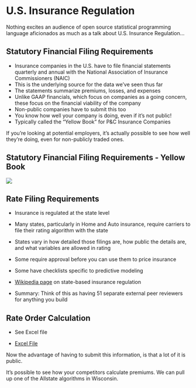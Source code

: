 # U.S. Insurance Regulation {background-color="#A1D6F4"}

::: {.notes}

Nothing excites an audience of open source statistical programming language aficionados as much as a talk about U.S. Insurance Regulation...
:::


## Statutory Financial Filing Requirements {background-color="#A1D6F4"}

::: {.incremental}

- Insurance companies in the U.S. have to file financial statements quarterly and annual with the National Association of Insurance Commissioners (NAIC)
- This is the underlying source for the data we've seen thus far
- The statements summarize premiums, losses, and expenses
- Unlike GAAP financials, which focus on companies as a going concern, these focus on the financial viability of the company
- Non-public companies have to submit this too
- You know how well your company is doing, even if it's not public!
- Typically called the "Yellow Book" for P&C Insurance Companies
:::

::: {.notes}
If you're looking at potential employers, it's actually possible to see how well they're doing, even for non-publicly traded ones.
:::


## Statutory Financial Filing Requirements - Yellow Book {background-color="#A1D6F4"}

![](images/yellow_book_farmers.jpg) 


## Rate Filing Requirements {background-color="#A1D6F4"}

::: {.incremental}
- Insurance is regulated at the state level

- Many states, particularly in Home and Auto insurance, require carriers to file their rating algorithm with the state

- States vary in how detailed those filings are, how public the details are, and what variables are allowed in rating

- Some require approval before you can use them to price insurance

- Some have checklists specific to predictive modeling

- [Wikipedia page](https://en.wikipedia.org/wiki/Insurance_regulatory_law#State-based_insurance_regulation) on state-based insurance regulation

- Summary: Think of this as having 51 separate external peer reviewers for anything you build
:::


## Rate Order Calculation {background-color="#A1D6F4"}

- See Excel file

- [Excel File](../allstate_roc.xlsx)


::: {.notes}
Now the advantage of having to submit this information, is that a lot of it is public.

It's possible to see how your competitors calculate premiums. We can pull up one of the Allstate algorithms in Wisconsin.

:::